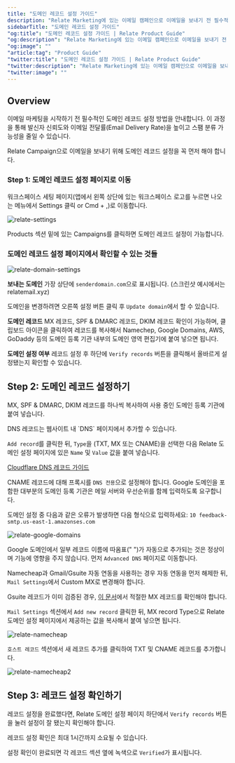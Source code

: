 ```yaml
---
title: "도메인 레코드 설정 가이드"
description: "Relate Marketing에 있는 이메일 캠페인으로 이메일을 보내기 전 필수적인 도메인 레코드 설정 방법을 안내합니다."
sidebarTitle: "도메인 레코드 설정 가이드"
"og:title": "도메인 레코드 설정 가이드 | Relate Product Guide"
"og:description": "Relate Marketing에 있는 이메일 캠페인으로 이메일을 보내기 전 필수적인 도메인 레코드 설정 방법을 안내합니다."
"og:image": ""
"article:tag": "Product Guide"
"twitter:title": "도메인 레코드 설정 가이드 | Relate Product Guide"
"twitter:description": "Relate Marketing에 있는 이메일 캠페인으로 이메일을 보내기 전 필수적인 도메인 레코드 설정 방법을 안내합니다."
"twitter:image": ""
---
```


## Overview

이메일 마케팅을 시작하기 전 필수적인 도메인 레코드 설정 방법을 안내합니다. 이 과정을 통해 발신자 신뢰도와 이메일 전달률(Email Delivery Rate)을 높이고 스팸 분류 가능성을 줄일 수 있습니다.

Relate Campaign으로 이메일을 보내기 위해 도메인 레코드 설정을 꼭 먼저 해야 합니다. 

### Step 1: 도메인 레코드 설정 페이지로 이동

워크스페이스 세팅 페이지(앱에서 왼쪽 상단에 있는 워크스페이스 로고를 누르면 나오는 메뉴에서 Settings 클릭 or Cmd + ,)로 이동합니다. 

![relate-settings](/images/features/relate-settings.png)

Products 섹션 밑에 있는 Campaigns를 클릭하면 도메인 레코드 설정이 가능합니다. 

### 도메인 레코드 설정 페이지에서 확인할 수 있는 것들

![relate-domain-settings](/images/features/relate-domain-settings.png)

**보내는 도메인**
가장 상단에 `senderdomain.com`으로 표시됩니다. (스크린샷 예시에서는 relatemail.xyz)

도메인을 변경하려면 오른쪽 설정 버튼 클릭 후 `Update domain`에서 할 수 있습니다.

**도메인 레코드**
MX 레코드, SPF & DMARC 레코드, DKIM 레코드 확인이 가능하며, 클립보드 아이콘을 클릭하여 레코드를 복사해서 Namechep, Google Domains, AWS, GoDaddy 등의 도메인 등록 기관 내부의 도메인 영역 편집기에 붙여 넣으면 됩니다. 

**도메인 설정 여부**
레코드 설정 후 하단에 `Verify records` 버튼을 클릭해서 올바르게 설정됐는지 확인할 수 있습니다. 

## Step 2: 도메인 레코드 설정하기

MX, SPF & DMARC, DKIM 레코드를 하나씩 복사하여 사용 중인 도메인 등록 기관에 붙여 넣습니다.

<Accordion title="Cloudflare">
DNS 레코드는 웹사이트 내 `DNS` 페이지에서 추가할 수 있습니다.

`Add record`를 클릭한 뒤, `Type`을 (TXT, MX 또는 CNAME)을 선택한 다음 Relate 도메인 설정 페이지에 있은 `Name` 및 `Value` 값을 붙여 넣습니다.

[Cloudflare DNS 레코드 가이드](https://developers.cloudflare.com/dns/manage-dns-records/how-to/create-dns-records/#create-dns-records)

CNAME 레코드에 대해 프록시를 `DNS 전용`으로 설정해야 합니다.
</Accordion>
<Accordion title="Google Domains">
Google 도메인을 포함한 대부분의 도메인 등록 기관은 메일 서버와 우선순위를 함께 입력하도록 요구합니다.

도메인 설정 중 다음과 같은 오류가 발생하면 다음 형식으로 입력하세요: `10 feedback-smtp.us-east-1.amazonses.com`

![relate-google-domains](/images/features/relate-google-domains-1.png.png)

Google 도메인에서 일부 레코드 이름에 따옴표(" ")가 자동으로 추가되는 것은 정상이며 기능에 영향을 주지 않습니다.
</Accordion>
<Accordion title="Namecheap">
먼저 `Advanced DNS` 페이지로 이동합니다. 

Namecheap과 Gmail/Gsuite 자동 연동을 사용하는 경우 자동 연동을 먼저 해제한 뒤, `Mail Settings`에서 Custom MX로 변경해야 합니다. 

Gsuite 레코드가 이미 검증된 경우, [이 문서](https://support.google.com/a/answer/174125)에서 적절한 MX 레코드를 확인해야 합니다. 

`Mail Settings` 섹션에서 `Add new record` 클릭한 뒤, MX record Type으로 Relate 도메인 설정 페이지에서 제공하는 값을 복사해서 붙여 넣으면 됩니다. 

![relate-namecheap](/images/features/relate-namecheap-1.png)

`호스트 레코드` 섹션에서 새 레코드 추가를 클릭하여 TXT 및 CNAME 레코드를 추가합니다.

![relate-namecheap2](/images/features/relate-namecheap-2.png)

</Accordion>

## Step 3: 레코드 설정 확인하기

레코드 설정을 완료했다면, Relate 도메인 설정 페이지 하단에서 `Verify records` 버튼을 눌러 설정이 잘 됐는지 확인해야 합니다. 

레코드 설정 확인은 최대 1시간까지 소요될 수 있습니다.

설정 확인이 완료되면 각 레코드 섹션 옆에 녹색으로 `Verified`가 표시됩니다.
